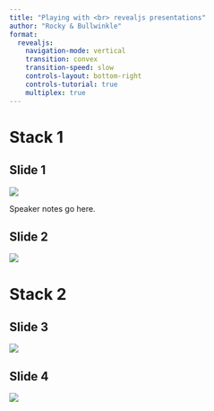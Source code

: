 ```yaml
---
title: "Playing with <br> revealjs presentations" 
author: "Rocky & Bullwinkle" 
format: 
  revealjs:
    navigation-mode: vertical
    transition: convex
    transition-speed: slow
    controls-layout: bottom-right
    controls-tutorial: true
    multiplex: true
---
```


# Stack 1

## Slide 1 

![](https://i.ytimg.com/vi/i66Ixw5o85w/hq720.jpg?sqp=-oaymwEhCK4FEIIDSFryq4qpAxMIARUAAAAAGAElAADIQj0AgKJD&rs=AOn4CLBdYsotJFrVAe2tbM3qy6LOdYxcjQ)

::: {.notes}
Speaker notes go here. 
:::

## Slide 2

![](https://wallpapers.com/images/featured/funny-cats-pictures-uu9qufqc5zq8l7el.jpg)

# Stack 2

## Slide 3

![](https://s.yimg.com/ny/api/res/1.2/C5uryMno9srLXTTHJWNllw--/YXBwaWQ9aGlnaGxhbmRlcjt3PTY0MDtoPTQ4MA--/https://s.yimg.com/os/en_US/News/BGR_News/funny-cat.jpg)

## Slide 4

![](https://encrypted-tbn0.gstatic.com/images?q=tbn:ANd9GcSNRp3SyzQ4cx5mP8VWUNHQMtZGRRDnQRHkjw&s)

